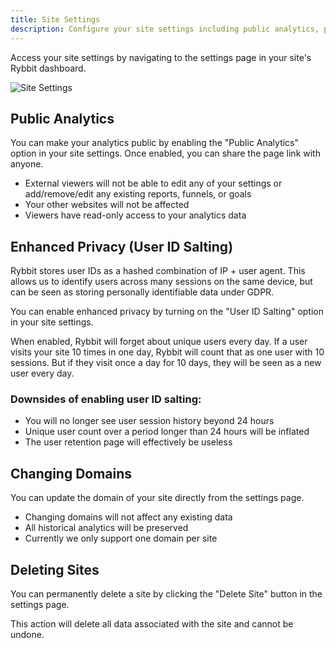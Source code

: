 ```yaml
---
title: Site Settings
description: Configure your site settings including public analytics, privacy options, domain changes, and site management
---
```



Access your site settings by navigating to the settings page in your site's Rybbit dashboard.

<Image src="/settings.png" alt="Site Settings" width={500} height={500} />

## Public Analytics

You can make your analytics public by enabling the "Public Analytics" option in your site settings. Once enabled, you can share the page link with anyone.

- External viewers will not be able to edit any of your settings or add/remove/edit any existing reports, funnels, or goals
- Your other websites will not be affected
- Viewers have read-only access to your analytics data

## Enhanced Privacy (User ID Salting)

Rybbit stores user IDs as a hashed combination of IP + user agent. This allows us to identify users across many sessions on the same device, but can be seen as storing personally identifiable data under GDPR.

You can enable enhanced privacy by turning on the "User ID Salting" option in your site settings.

When enabled, Rybbit will forget about unique users every day. If a user visits your site 10 times in one day, Rybbit will count that as one user with 10 sessions. But if they visit once a day for 10 days, they will be seen as a new user every day.

### Downsides of enabling user ID salting:

- You will no longer see user session history beyond 24 hours
- Unique user count over a period longer than 24 hours will be inflated
- The user retention page will effectively be useless

## Changing Domains

You can update the domain of your site directly from the settings page.

- Changing domains will not affect any existing data
- All historical analytics will be preserved
- Currently we only support one domain per site

## Deleting Sites

You can permanently delete a site by clicking the "Delete Site" button in the settings page.

<Callout type="warn">
  This action will delete all data associated with the site and cannot be undone.
</Callout>